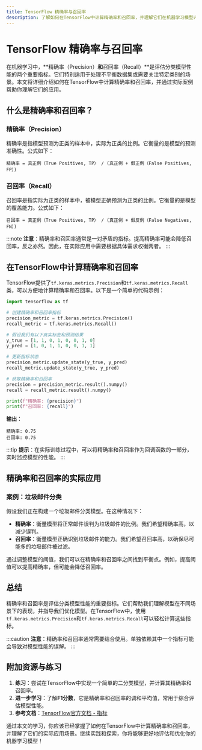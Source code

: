 ```yaml
---
title: TensorFlow 精确率与召回率
description: 了解如何在TensorFlow中计算精确率和召回率，并理解它们在机器学习模型评估中的重要性。
---
```


# TensorFlow 精确率与召回率

在机器学习中，**精确率（Precision）**和**召回率（Recall）**是评估分类模型性能的两个重要指标。它们特别适用于处理不平衡数据集或需要关注特定类别的场景。本文将详细介绍如何在TensorFlow中计算精确率和召回率，并通过实际案例帮助你理解它们的应用。

## 什么是精确率和召回率？

### 精确率（Precision）
精确率是指模型预测为正类的样本中，实际为正类的比例。它衡量的是模型的预测准确性。公式如下：

```
精确率 = 真正例（True Positives, TP） / (真正例 + 假正例（False Positives, FP）)
```

### 召回率（Recall）
召回率是指实际为正类的样本中，被模型正确预测为正类的比例。它衡量的是模型的覆盖能力。公式如下：

```
召回率 = 真正例（True Positives, TP） / (真正例 + 假反例（False Negatives, FN）)
```

:::note
**注意**：精确率和召回率通常是一对矛盾的指标。提高精确率可能会降低召回率，反之亦然。因此，在实际应用中需要根据具体需求权衡两者。
:::

## 在TensorFlow中计算精确率和召回率

TensorFlow提供了`tf.keras.metrics.Precision`和`tf.keras.metrics.Recall`类，可以方便地计算精确率和召回率。以下是一个简单的代码示例：

```python
import tensorflow as tf

# 创建精确率和召回率指标
precision_metric = tf.keras.metrics.Precision()
recall_metric = tf.keras.metrics.Recall()

# 假设我们有以下真实标签和预测结果
y_true = [1, 1, 0, 1, 0, 0, 1, 0]
y_pred = [1, 0, 1, 1, 0, 0, 1, 1]

# 更新指标状态
precision_metric.update_state(y_true, y_pred)
recall_metric.update_state(y_true, y_pred)

# 获取精确率和召回率
precision = precision_metric.result().numpy()
recall = recall_metric.result().numpy()

print(f"精确率: {precision}")
print(f"召回率: {recall}")
```

**输出**：
```
精确率: 0.75
召回率: 0.75
```

:::tip
**提示**：在实际训练过程中，可以将精确率和召回率作为回调函数的一部分，实时监控模型的性能。
:::

## 精确率和召回率的实际应用

### 案例：垃圾邮件分类
假设我们正在构建一个垃圾邮件分类模型。在这种情况下：

- **精确率**：衡量模型将正常邮件误判为垃圾邮件的比例。我们希望精确率高，以减少误判。
- **召回率**：衡量模型正确识别垃圾邮件的能力。我们希望召回率高，以确保尽可能多的垃圾邮件被过滤。

通过调整模型的阈值，我们可以在精确率和召回率之间找到平衡点。例如，提高阈值可以提高精确率，但可能会降低召回率。

## 总结

精确率和召回率是评估分类模型性能的重要指标。它们帮助我们理解模型在不同场景下的表现，并指导我们优化模型。在TensorFlow中，使用`tf.keras.metrics.Precision`和`tf.keras.metrics.Recall`可以轻松计算这些指标。

:::caution
**注意**：精确率和召回率通常需要结合使用。单独依赖其中一个指标可能会导致对模型性能的误解。
:::

## 附加资源与练习

1. **练习**：尝试在TensorFlow中实现一个简单的二分类模型，并计算其精确率和召回率。
2. **进一步学习**：了解**F1分数**，它是精确率和召回率的调和平均值，常用于综合评估模型性能。
3. **参考文档**：[TensorFlow官方文档 - 指标](https://www.tensorflow.org/api_docs/python/tf/keras/metrics)

通过本文的学习，你应该已经掌握了如何在TensorFlow中计算精确率和召回率，并理解了它们的实际应用场景。继续实践和探索，你将能够更好地评估和优化你的机器学习模型！